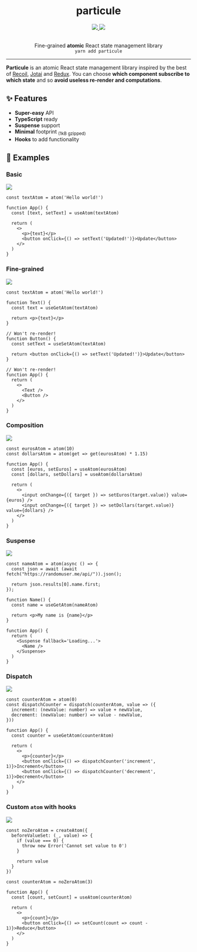 <h1 align="center">particule</h1>

<p align="center" style={{ display: 'flex', justifyContent: 'center' }}>
    <a href="https://github.com/QuiiBz/particule/actions">
        <img src="https://github.com/QuiiBz/particule/workflows/CI/badge.svg" />
    </a>
    <a href="https://github.com/QuiiBz/particule/blob/main/LICENSE">
        <img src="https://img.shields.io/badge/Licence-MIT-blue" />
    </a>
</p>

<div align="center">
  <br />
  Fine-grained <b>atomic</b> React state management library
  <br />
  <code>yarn add particule</code>
</div>

---

**Particule** is an atomic React state management library inspired by the best of [Recoil](https://recoiljs.org/), [Jotai](https://jotai.pmnd.rs/) and [Redux](https://redux.js.org/). You can choose **which component subscribe to which state** and so **avoid useless re-render and computations**.

## ✨ Features

- **Super-easy** API
- **TypeScript** ready
- **Suspense** support
- **Minimal** footprint <sub>(1kB gzipped)</sub>
- **Hooks** to add functionality

## 🚀 Examples

### Basic

<a href="https://codesandbox.io/s/basic-example-particule-l79zc?file=/src/App.tsx" target="_blank">
  <img src="https://img.shields.io/badge/code-sandbox-black" />
</a>

```tsx
const textAtom = atom('Hello world!')

function App() {
  const [text, setText] = useAtom(textAtom)

  return (
    <>
      <p>{text}</p>
      <button onClick={() => setText('Updated!')}>Update</button>
    </>
  )
}
```

### Fine-grained

<a href="https://codesandbox.io/s/fine-grained-example-particule-lxnse?file=/src/App.tsx:0-453" target="_blank">
  <img src="https://img.shields.io/badge/code-sandbox-black" />
</a>

```tsx
const textAtom = atom('Hello world!')

function Text() {
  const text = useGetAtom(textAtom)

  return <p>{text}</p>
}

// Won't re-render!
function Button() {
  const setText = useSetAtom(textAtom)

  return <button onClick={() => setText('Updated!')}>Update</button>
}

// Won't re-render!
function App() {
  return (
    <>
      <Text />
      <Button />
    </>
  )
}
```

### Composition

<a href="https://codesandbox.io/s/composition-example-particule-7ln35?file=/src/App.tsx" target="_blank">
  <img src="https://img.shields.io/badge/code-sandbox-black" />
</a>

```tsx
const eurosAtom = atom(10)
const dollarsAtom = atom(get => get(eurosAtom) * 1.15)

function App() {
  const [euros, setEuros] = useAtom(eurosAtom)
  const [dollars, setDollars] = useAtom(dollarsAtom)

  return (
    <>
      <input onChange={({ target }) => setEuros(target.value)} value={euros} />
      <input onChange={({ target }) => setDollars(target.value)} value={dollars} />
    </>
  )
}
```

### Suspense

<a href="https://codesandbox.io/s/suspense-example-particule-w5gj1?file=/src/App.tsx" target="_blank">
  <img src="https://img.shields.io/badge/code-sandbox-black" />
</a>

```tsx
const nameAtom = atom(async () => {
  const json = await (await fetch("https://randomuser.me/api/")).json();

  return json.results[0].name.first;
});

function Name() {
  const name = useGetAtom(nameAtom)

  return <p>My name is {name}</p>
}

function App() {
  return (
    <Suspense fallback='Loading...'>
      <Name />
    </Suspense>
  )
}
```

### Dispatch

<a href="https://codesandbox.io/s/dispatch-particule-0p60u?file=/src/App.tsx" target="_blank">
  <img src="https://img.shields.io/badge/code-sandbox-black" />
</a>

```tsx
const counterAtom = atom(0)
const dispatchCounter = dispatch(counterAtom, value => ({
  increment: (newValue: number) => value + newValue,
  decrement: (newValue: number) => value - newValue,
}))

function App() {
  const counter = useGetAtom(counterAtom)

  return (
    <>
      <p>{counter}</p>
      <button onClick={() => dispatchCounter('increment', 1)}>Increment</button>
      <button onClick={() => dispatchCounter('decrement', 1)}>Decrement</button>
    </>
  )
}
```

### Custom `atom` with hooks

<a href="https://codesandbox.io/s/custom-atom-with-hooks-example-particule-yifif?file=/src/App.tsx" target="_blank">
  <img src="https://img.shields.io/badge/code-sandbox-black" />
</a>

```tsx
const noZeroAtom = createAtom({
  beforeValueSet: (_, value) => {
    if (value === 0) {
      throw new Error('Cannot set value to 0')
    }

    return value
  }
})

const counterAtom = noZeroAtom(3)

function App() {
  const [count, setCount] = useAtom(counterAtom)

  return (
    <>
      <p>{count}</p>
      <button onClick={() => setCount(count => count - 1)}>Reduce</button>
    </>
  )
}
```
